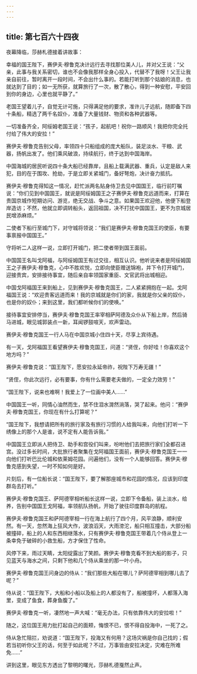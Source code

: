 ```yaml
---
---
---
```

title: 第七百六十四夜
---






夜幕降临，莎赫札德接着讲故事：





幸福的国王陛下，赛伊夫·穆鲁克决计远行去寻找那位美人儿，并对父王说：“父亲，此事与我关系密切，谁也不会像我那样全身心投入，代替不了我呀！父王让我亲自前往，暂时离开一段时间，不会出什么事的。若能打听到那个姑娘的消息，也就达到了目的；如一无所获，就算旅行了一次，散了散心，得到一种安慰，平安回到你的身边，心里也就平静了。”

老国王望着儿子，自觉无计可施，只得满足他的要求，准许儿子远航，随即备下四十条船，精选了两千名奴仆，准备了大量钱财、物资和各种武器等。

一切准备齐全，阿绥姆老国王说：“孩子，起航吧！祝你一路顺风！我把你完全托付给了伟大的安拉！”

赛伊夫·穆鲁克告别父母，率领四十只船组成的庞大船队，装足淡水、干粮、武器，扬帆出发了。他们乘风破浪，持续航行，终于达到中国海岸。

中国海城的居民听说四十条大船已经靠岸，且船上载满武器、重兵，认定是敌人来犯，目的在于围攻、抢劫，于是立即关紧城门，备好弩炮，决计奋力抵抗。

赛伊夫·穆鲁克得知这一情况，赶忙派两名贴身侍卫去见中国国王，临行前叮嘱说：“你们见到中国国王，就说是阿绥姆国王之子赛伊夫·穆鲁克远道而来，打算在贵国京城作短期访问、游览，绝无交战、争斗之意。如果国王欢迎他，他便下船登岸造访；不然，他就立即调转船头，返回祖国，决不打扰中国国王，更不为京城居民增添麻烦。”

二使者下船行至城门下，对守城将领说：“我们是赛伊夫·穆鲁克国王的使臣，有要事禀报中国国王。”

守将听二人这样一说，立即打开城门，把二使者带到国王面前。

中国国王名叫戈阿福，与阿绥姆国王有过交往，相互认识。他听说来者是阿绥姆国王之子赛伊夫·穆鲁克，心中不胜欢悦，立即向使臣赠送锦袍，并下令打开城门，迎接贵宾，安排接待事宜，随后亲自率领国家重臣、文官武将出城相迎。

中国戈阿福国王来到船上，见到赛伊夫·穆鲁克国王，二人紧紧拥抱在一起。戈阿福国王说：“欢迎贵客远道而来！我的京城就是你们的家，我就是你父亲的奴仆，也是你的奴仆；来到这里，我们都听候你们的使唤。”

接待事宜安排停当，赛伊夫·穆鲁克国王率宰相萨阿德及众仆从下船上岸，然后骑马进城，眼见城郭装点一新，耳闻锣鼓喧天，欢声雷动。

赛伊夫·穆鲁克国王一行人马在中国京城小住四十天，尽享上宾待遇。

有一天，戈阿福国王看望赛伊夫·穆鲁克国王，问道：“贤侄，你好哇！你喜欢这个地方吗？”

赛伊夫·穆鲁克说：“国王陛下，愿安拉永延帝祚，祝陛下万寿无疆！”

“贤侄，你此次远行，必有要事，你有什么需要老夫做的，一定全力效劳！”

“国王陛下，说来也难啊！我爱上了一位画中美人……”

中国国王一听，同情心油然而生，禁不住泪水潸然淌落，哭了起来。他问：“赛伊夫·穆鲁克国王，你现在有什么打算呢？”

“国王陛下，我想请把所有的旅行家及有旅行习惯的人给我叫来，向他们打听一下绣像上的那个人是谁，说不定有人能告诉我。”

中国国王立即派人把侍卫、助手和宫役们叫来，吩咐他们去把旅行家们全都召进宫。没过多长时间，大批旅行者聚集在戈阿福国王面前，赛伊夫·穆鲁克国王一一向他们打听巴比伦城和依莱姆花园。问遍他们，没有一个人能够回答。赛伊夫·穆鲁克感到失望，一时不知如何是好。

片刻后，有一位船长说：“国王陛下，要了解那座城市和花园的情况，应该到印度群岛去打听。”

赛伊夫·穆鲁克国王、萨阿德宰相听船长这样一说，立即下令备船，装上淡水，给养，告别中国国王戈阿福，率领航队扬帆，开始了驶往印度群岛的航程。

赛伊夫·穆鲁克国王和萨阿德宰相一行在海上航行了四个月，风平浪静，顺利安然。有一天，忽然海上狂风大作，波浪滔天，大雨滂沱，船只相互撞击，大部分船被撞碎，船上的人和东西相继落水，只有赛伊夫·穆鲁克国王带着几个侍从登上一条幸免于破碎的小救生船，方才保住了性命。

风停下来，雨过天睛，太阳绽露出了笑颜。赛伊夫·穆鲁克看不到大船的影子，只见蓝天与海水之间，只剩下他和几个侍从乘坐的那一叶小舟。

赛伊夫·穆鲁克国王问身边的侍从：“我们那些大船在哪儿？萨阿德宰相到哪儿去了呢？”

侍从说：“国王陛下，大船和小船以及船上的人都没有了，船被撞坏，人都落入海里，变成了鱼食，葬身鱼腹了。”

赛伊夫·穆鲁克一听，凄然地一声大喊：“毫无办法，只有依靠伟大的安拉啦！”

随之，这位国王用力批打起自己的面颊，悔恨不已，恨不得自投海中，一死了之。

侍从急忙阻拦，劝说道：“国王陛下，投海又有何用？这场灾祸是你自己找的；假若当初听你父王的话，何至于如此呢？不过，万事皆由安拉决定，灾难在所难免……”





讲到这里，眼见东方透出了黎明的曙光，莎赫札德戛然止声。